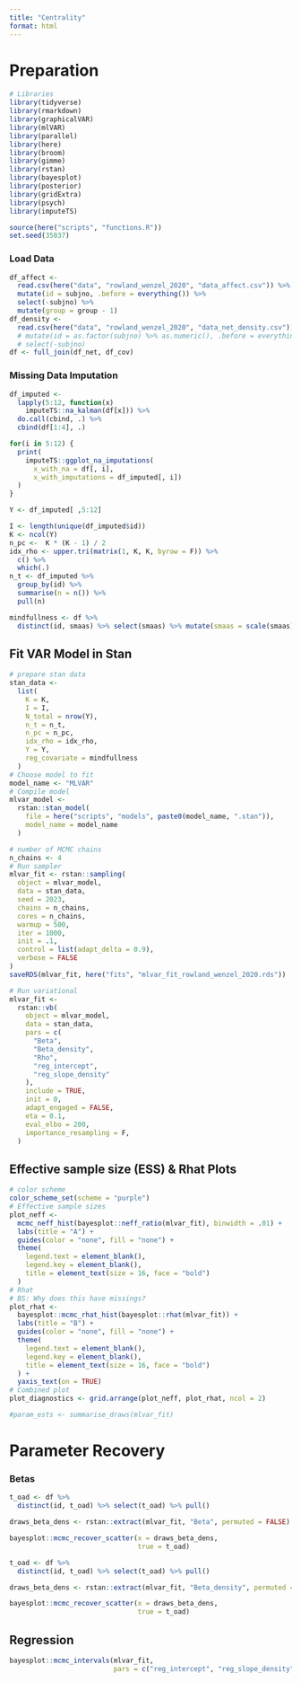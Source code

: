 ```yaml
---
title: "Centrality"
format: html
---
```


# Preparation

```r
# Libraries
library(tidyverse)
library(rmarkdown)
library(graphicalVAR)
library(mlVAR)
library(parallel)
library(here)
library(broom)
library(gimme)
library(rstan)
library(bayesplot)
library(posterior)
library(gridExtra)
library(psych)
library(imputeTS)

source(here("scripts", "functions.R"))
set.seed(35037)
```

### Load Data
```r
df_affect <-
  read.csv(here("data", "rowland_wenzel_2020", "data_affect.csv")) %>%
  mutate(id = subjno, .before = everything()) %>%
  select(-subjno) %>%
  mutate(group = group - 1)
df_density <-
  read.csv(here("data", "rowland_wenzel_2020", "data_net_density.csv")) 
  # mutate(id = as.factor(subjno) %>% as.numeric(), .before = everything()) %>%
  # select(-subjno)
df <- full_join(df_net, df_cov)

```


### Missing Data Imputation
```r
df_imputed <-
  lapply(5:12, function(x)
    imputeTS::na_kalman(df[x])) %>%  
  do.call(cbind, .) %>% 
  cbind(df[1:4], .)
```

```r
for(i in 5:12) {
  print(
    imputeTS::ggplot_na_imputations(
      x_with_na = df[, i], 
      x_with_imputations = df_imputed[, i])
  )
}
```

```r
Y <- df_imputed[ ,5:12]

I <- length(unique(df_imputed$id))
K <- ncol(Y)
n_pc <-  K * (K - 1) / 2
idx_rho <- upper.tri(matrix(1, K, K, byrow = F)) %>% 
  c() %>% 
  which(.)
n_t <- df_imputed %>% 
  group_by(id) %>% 
  summarise(n = n()) %>% 
  pull(n)

mindfullness <- df %>% 
  distinct(id, smaas) %>% select(smaas) %>% mutate(smaas = scale(smaas))  %>% unlist()
```

## Fit VAR Model in Stan
```r
# prepare stan data
stan_data <-
  list(
    K = K,
    I = I,
    N_total = nrow(Y),
    n_t = n_t,
    n_pc = n_pc,
    idx_rho = idx_rho,
    Y = Y,
    reg_covariate = mindfullness
  )
# Choose model to fit
model_name <- "MLVAR"
# Compile model
mlvar_model <-
  rstan::stan_model(
    file = here("scripts", "models", paste0(model_name, ".stan")),
    model_name = model_name
  )
```

```r
# number of MCMC chains
n_chains <- 4
# Run sampler
mlvar_fit <- rstan::sampling(
  object = mlvar_model,
  data = stan_data,
  seed = 2023,
  chains = n_chains,
  cores = n_chains,
  warmup = 500,
  iter = 1000,
  init = .1,
  control = list(adapt_delta = 0.9),
  verbose = FALSE
)
saveRDS(mlvar_fit, here("fits", "mlvar_fit_rowland_wenzel_2020.rds"))
```

```r
# Run variational
mlvar_fit <-
  rstan::vb(
    object = mlvar_model,
    data = stan_data,
    pars = c(
      "Beta",
      "Beta_density", 
      "Rho",
      "reg_intercept",
      "reg_slope_density"
    ),
    include = TRUE,
    init = 0,
    adapt_engaged = FALSE,
    eta = 0.1,
    eval_elbo = 200,
    importance_resampling = F,
  )
```

## Effective sample size (ESS) & Rhat Plots
```r
# color scheme
color_scheme_set(scheme = "purple")
# Effective sample sizes
plot_neff <-
  mcmc_neff_hist(bayesplot::neff_ratio(mlvar_fit), binwidth = .01) +
  labs(title = "A") +
  guides(color = "none", fill = "none") +
  theme(
    legend.text = element_blank(),
    legend.key = element_blank(),
    title = element_text(size = 16, face = "bold")
  )
# Rhat
# BS: Why does this have missings?
plot_rhat <-
  bayesplot::mcmc_rhat_hist(bayesplot::rhat(mlvar_fit)) +
  labs(title = "B") +
  guides(color = "none", fill = "none") +
  theme(
    legend.text = element_blank(),
    legend.key = element_blank(),
    title = element_text(size = 16, face = "bold")
  ) +
  yaxis_text(on = TRUE)
# Combined plot
plot_diagnostics <- grid.arrange(plot_neff, plot_rhat, ncol = 2)
```

```r
#param_ests <- summarise_draws(mlvar_fit)
```

# Parameter Recovery
### Betas
```r
t_oad <- df %>% 
  distinct(id, t_oad) %>% select(t_oad) %>% pull()

draws_beta_dens <- rstan::extract(mlvar_fit, "Beta", permuted = FALSE) %>% as_draws_array()

bayesplot::mcmc_recover_scatter(x = draws_beta_dens,
                                true = t_oad)

```

```r
t_oad <- df %>% 
  distinct(id, t_oad) %>% select(t_oad) %>% pull()

draws_beta_dens <- rstan::extract(mlvar_fit, "Beta_density", permuted = FALSE) %>% as_draws_array()

bayesplot::mcmc_recover_scatter(x = draws_beta_dens,
                                true = t_oad)

```


## Regression
```r
bayesplot::mcmc_intervals(mlvar_fit, 
                          pars = c("reg_intercept", "reg_slope_density"))
```
